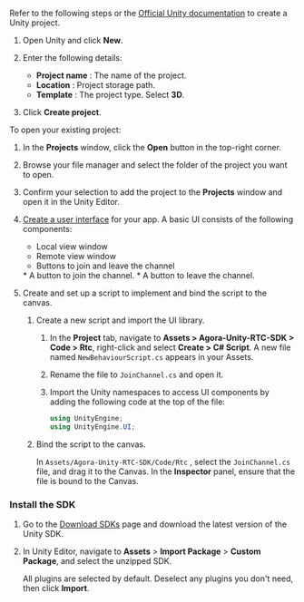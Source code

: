 <PlatformWrapper platform="unity">


<Tabs>
<TabItem value="new" label="Create a new project" default>

Refer to the following steps or the [Official Unity documentation](https://docs.unity3d.com/hub/manual/AddProject.html#add-projects) to create a Unity project. 

1. Open Unity and click **New**.
1. Enter the following details:
    * **Project name** : The name of the project.
    * **Location** : Project storage path.
    * **Template** : The project type. Select **3D**.

1. Click **Create project**.

</TabItem>

<TabItem value="existing" label="Add to an existing project">

To open your existing project:

1. In the **Projects** window, click the **Open** button in the top-right corner.

1. Browse your file manager and select the folder of the project you want to open.

1. Confirm your selection to add the project to the **Projects** window and open it in the Unity Editor.

</TabItem>
</Tabs>

4. [Create a user interface](#create-a-user-interface) for your app. A basic UI consists of the following components:
    <ProductWrapper notAllowed="voice-calling">
    * Local view window
    * Remote view window
    * Buttons to join and leave the channel
    </ProductWrapper>
    <ProductWrapper product="voice-calling">
    * A button to join the channel.
    * A button to leave the channel.
    </ProductWrapper>

5. Create and set up a script to implement <Vpd k="NAME" /> and bind the script to the canvas.

    1. Create a new script and import the UI library.

        1. In the **Project** tab, navigate to **Assets > Agora-Unity-RTC-SDK > Code > Rtc**, right-click and select **Create > C# Script**. A new file named `NewBehaviourScript.cs` appears in your Assets.

        1. Rename the file to `JoinChannel.cs` and open it.

        1. Import the Unity namespaces to access UI components by adding the following code at the top of the file:

            ```c#
            using UnityEngine;
            using UnityEngine.UI;
            ```
    1. Bind the script to the canvas. 

        In `Assets/Agora-Unity-RTC-SDK/Code/Rtc` , select the `JoinChannel.cs` file, and drag it to the Canvas. In the **Inspector** panel, ensure that the file is bound to the Canvas.

### Install the SDK

1. Go to the [Download SDKs](../../sdks?platform=unity) page and download the latest version of the Unity SDK.
1. In Unity Editor, navigate to **Assets** > **Import Package** > **Custom Package**, and select the unzipped SDK.

    All plugins are selected by default. Deselect any plugins you don't need, then click **Import**.

</PlatformWrapper>
